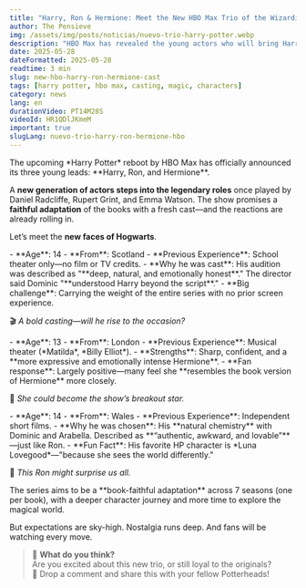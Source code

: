 ```yaml
---
title: "Harry, Ron & Hermione: Meet the New HBO Max Trio of the Wizarding World"
author: The Pensieve
img: /assets/img/posts/noticias/nuevo-trio-harry-potter.webp
description: "HBO Max has revealed the young actors who will bring Harry, Ron, and Hermione to life in its new Harry Potter series. Discover who they are, what they've done before, and why fans are buzzing with mixed reactions."
date: 2025-05-28
dateFormatted: 2025-05-28
readtime: 3 min
slug: new-hbo-harry-ron-hermione-cast
tags: [harry potter, hbo max, casting, magic, characters]
category: news
lang: en
durationVideo: PT14M28S
videoId: HR1QDlJKmeM
important: true
slugLang: nuevo-trio-harry-ron-hermione-hbo
---
```



<Article>

<Section title="✨ The Golden Trio Reimagined">
The upcoming *Harry Potter* reboot by HBO Max has officially announced its three young leads: **Harry, Ron, and Hermione**.

A **new generation of actors steps into the legendary roles** once played by Daniel Radcliffe, Rupert Grint, and Emma Watson. The show promises a **faithful adaptation** of the books with a fresh cast—and the reactions are already rolling in.

Let’s meet the **new faces of Hogwarts**.
</Section>

<Section title="🧙‍♂️ Dominic McLaughlin as Harry Potter">
- **Age**: 14  
- **From**: Scotland  
- **Previous Experience**: School theater only—no film or TV credits.  
- **Why he was cast**: His audition was described as "**deep, natural, and emotionally honest**." The director said Dominic "**understood Harry beyond the script**."  
- **Big challenge**: Carrying the weight of the entire series with no prior screen experience.

🎬 *A bold casting—will he rise to the occasion?*
</Section>

<Section title="📚 Arabella Stanton as Hermione Granger">
- **Age**: 13  
- **From**: London  
- **Previous Experience**: Musical theater (*Matilda*, *Billy Elliot*).  
- **Strengths**: Sharp, confident, and a **more expressive and emotionally intense Hermione**.  
- **Fan response**: Largely positive—many feel she **resembles the book version of Hermione** more closely.

🌟 *She could become the show’s breakout star.*
</Section>

<Section title="🧡 Alastair Stout as Ron Weasley">
- **Age**: 14  
- **From**: Wales  
- **Previous Experience**: Independent short films.  
- **Why he was chosen**: His **natural chemistry** with Dominic and Arabella. Described as **“authentic, awkward, and lovable”**—just like Ron.  
- **Fun Fact**: His favorite HP character is *Luna Lovegood*—"because she sees the world differently."

🧡 *This Ron might surprise us all.*
</Section>

<Section title="🪄 Will They Live Up to the Legacy?">
The series aims to be a **book-faithful adaptation** across 7 seasons (one per book), with a deeper character journey and more time to explore the magical world.

But expectations are sky-high. Nostalgia runs deep. And fans will be watching every move.

> 📣 **What do you think?**  
> Are you excited about this new trio, or still loyal to the originals?  
> 💬 Drop a comment and share this with your fellow Potterheads!
</Section>

</Article>
